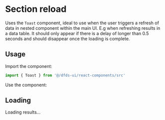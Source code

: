 
<Meta title="Hydro UI/Loading Indicators/Toast" component={Toast} />

# Section reload

Uses the `Toast` component, ideal to use when the user triggers a refresh of data in nested component within the main UI.
E.g when refreshing results in a data table. It should only appear if there is a delay of longer than 0.5 seconds and should disappear once the loading is complete.

## Usage

Import the component:

```jsx
import { Toast } from '@/dfds-ui/react-components/src'
```

Use the component:

## Loading

<Preview>
  <Story name="Section reload">
    <Toast loading intent="info">
      Loading results...
    </Toast>
  </Story>
</Preview>

